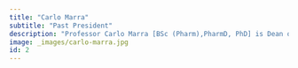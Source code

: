 ```yaml
---
title: "Carlo Marra"
subtitle: "Past President"
description: "Professor Carlo Marra [BSc (Pharm),PharmD, PhD] is Dean of the School of Pharmacy at the University of Otago. Professor Marra completed a PhD in health economics/health outcomes research at the University of British Columbia in 2004 but has been active in health economics research since 1995 as a research pharmacist at Vancouver General Hospital in Canada.  Professor Marra has published more than 250 peer-reviewed manuscripts and has presented at more than 150 international conferences.   Professor Marra’s research interests are economic evaluation of health care programmes and strategies, patient preferences, and choice experiments.   Professor Marra is an Associate Editor (Health Economics) for the journal Arthritis Care and Research."
image: _images/carlo-marra.jpg
id: 2
---
```

